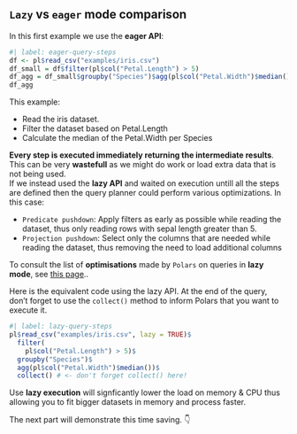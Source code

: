 ## `Lazy` vs `eager` mode comparison

In this first example we use the **eager API**:

```r
#| label: eager-query-steps
df <- pl$read_csv("examples/iris.csv")
df_small = df$filter(pl$col("Petal.Length") > 5)
df_agg = df_small$groupby("Species")$agg(pl$col("Petal.Width")$median())
df_agg
```

This example:

- Read the iris dataset.
- Filter the dataset based on Petal.Length
- Calculate the median of the Petal.Width per Species

**Every step is executed immediately returning the intermediate results**. This can be very **wastefull** as we might do work or load extra data that is not being used.  
If we instead used the **lazy API** and waited on execution untill all the steps are defined then the query planner could perform various optimizations. In this case:

- `Predicate pushdown`: Apply filters as early as possible while reading the dataset, thus only reading rows with sepal length greater than 5.
- `Projection pushdown`: Select only the columns that are needed while reading the dataset, thus removing the need to load additional columns

::: {.callout-tip}
To consult the list of **optimisations** made by `Polars` on queries in **lazy mode**, see [this page](https://pola-rs.github.io/polars-book/user-guide/lazy/optimizations/)..
:::

Here is the equivalent code using the lazy API. At the end of the query, don't forget to use the `collect()` method to inform Polars that you want to execute it.

```r
#| label: lazy-query-steps
pl$read_csv("examples/iris.csv", lazy = TRUE)$
  filter(
    pl$col("Petal.Length") > 5)$
  groupby("Species")$
  agg(pl$col("Petal.Width")$median())$
  collect() # <- don't forget collect() here!
```

::: {.callout-important}
Use **lazy execution** will signficantly lower the load on memory & CPU thus allowing you to fit bigger datasets in memory and process faster.
:::

The next part will demonstrate this time saving. 👇
